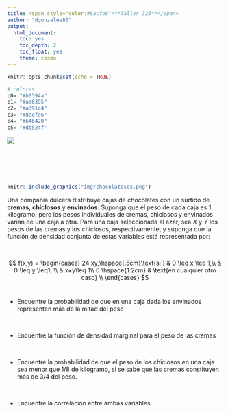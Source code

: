 ```yaml
---
title: <span style="color:#8acfe6">**Taller 323**</span>
author: "dgonzalez80"
output:
  html_document:
    toc: yes
    toc_depth: 2
    toc_float: yes
    theme: cosmo
---
```


```r
knitr::opts_chunk$set(echo = TRUE)

# colores
c0= "#b0394a"
c1= "#ad6395"
c2= "#a391c4"
c3= "#8acfe6"
c4= "#646420"
c5= "#db524f"
```

![](img/banner3.png)

<br/>

<br/><br/>

<!-- # <span style="color:#8acfe6">**Problema**</span> -->

```r
knitr::include_graphics("img/chocolatosos.png")
```

Una compañia dulcera distribuye cajas de chocolates con un surtido de **cremas**, **chiclosos** y **envinados**. Suponga que el peso de cada caja es 1 kilogramo; pero los pesos individuales de cremas, chiclosos y envinados varian de una caja a otra. Para una caja seleccionada al azar, sea $X$ y $Y$ los pesos de las cremas y los chiclosos, respectivamente, y suponga que la función de densidad conjunta de estas variables está representada por:

<br/>

$$
f(x,y) = 
\begin{cases}
24 xy,\hspace{.5cm}\text{si } & 0 \leq x \leq 1,\\ 
                   & 0 \leq y \leq1, \\
                   & x+y\leq 1\\
0 \hspace{1.2cm} & \text{en cualquier otro caso} \\
\end{cases}
$$
<br/>

* Encuentre la probabilidad de que en una caja dada los envinados representen más de la mitad del peso

<br/>

* Encuentre la función de densidad marginal para el peso de las cremas

<br/>

* Encuentre la probabilidad de que el peso de los chiclosos en una caja sea menor que 1/8 de kilogramo, si se sabe que las cremas constituyen más de 3/4 del peso.

<br/>

* Encuentre la correlación entre ambas variables.

<br/><br/><br/>
